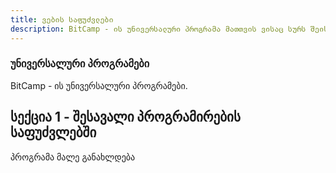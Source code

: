 ```yaml
---
title: ვების საფუძვლები
description: BitCamp - ის უნივერსალური პროგრამა მათთვის ვისაც სურს შეისწავლოს პროგრამირება ნებისმიმერი ენის გამოყენებით.
---
```


<div className="grid sm:grid-cols-1 gap-4 mt-6">

<Card href="/programs/universal">

### უნივერსალური პროგრამები

BitCamp - ის უნივერსალური პროგრამები.
</Card>


</div>

## სექცია 1 - შესავალი პროგრამირების საფუძვლებში

პროგრამა მალე განახლდება

